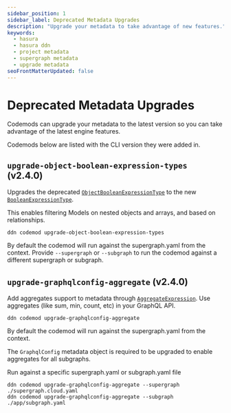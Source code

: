 ```yaml
---
sidebar_position: 1
sidebar_label: Deprecated Metadata Upgrades
description: "Upgrade your metadata to take advantage of new features."
keywords:
  - hasura
  - hasura ddn
  - project metadata
  - supergraph metadata
  - upgrade metadata
seoFrontMatterUpdated: false
---
```


[//]: # "Add codemods in the order the user is expected to run them."
[//]: # "This is a descending order list. Newer codemods appear at the top."

# Deprecated Metadata Upgrades

Codemods can upgrade your metadata to the latest version so you can take advantage of the latest engine features.

Codemods below are listed with the CLI version they were added in.

## `upgrade-object-boolean-expression-types` (v2.4.0)

Upgrades the deprecated
[`ObjectBooleanExpressionType`](/reference/metadata-reference/boolean-expressions.mdx#objectbooleanexpressiontype-objectbooleanexpressiontype)
to the new [`BooleanExpressionType`](/reference/metadata-reference/boolean-expressions.mdx).

This enables filtering Models on nested objects and arrays, and based on relationships.

```ddn
ddn codemod upgrade-object-boolean-expression-types
```

By default the codemod will run against the supergraph.yaml from the context. Provide `--supergraph` or `--subgraph` to
run the codemod against a different supergraph or subgraph.

## `upgrade-graphqlconfig-aggregate` (v2.4.0)

Add aggregates support to metadata through [`AggregateExpression`](/reference/metadata-reference/aggregate-expressions).
Use aggregates (like sum, min, count, etc) in your GraphQL API.

```ddn
ddn codemod upgrade-graphqlconfig-aggregate
```

By default the codemod will run against the supergraph.yaml from the context.

The `GraphqlConfig` metadata object is required to be upgraded to enable aggregates for all subgraphs.

Run against a specific supergraph.yaml or subgraph.yaml file

```ddn
ddn codemod upgrade-graphqlconfig-aggregate --supergraph ./supergraph.cloud.yaml
ddn codemod upgrade-graphqlconfig-aggregate --subgraph ./app/subgraph.yaml
```
